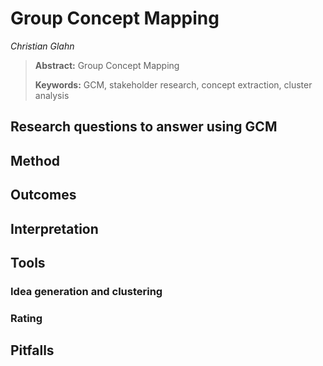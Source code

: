# Group Concept Mapping
*Christian Glahn*

> **Abstract:** 
> Group Concept Mapping 
> 
> **Keywords:** GCM, stakeholder research, concept extraction, cluster analysis

## Research questions to answer using GCM

## Method

## Outcomes

## Interpretation

## Tools

### Idea generation and clustering

### Rating

## Pitfalls

